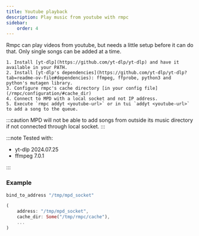```yaml
---
title: Youtube playback
description: Play music from youtube with rmpc
sidebar:
    order: 4
---
```



Rmpc can play videos from youtube, but needs a little setup before it can do that. Only single songs can be added at a time.

<Steps>

    1. Install [yt-dlp](https://github.com/yt-dlp/yt-dlp) and have it available in your PATH.
    2. Install [yt-dlp's dependencies](https://github.com/yt-dlp/yt-dlp?tab=readme-ov-file#dependencies): ffmpeg, ffprobe, python3 and python's mutagen library.
    3. Configure rmpc's cache directory [in your config file](/rmpc/configuration/#cache_dir)
    4. Connect to MPD with a local socket and not IP address.
    5. Execute `rmpc addyt <youtube-url>` or in tui `addyt <youtube-url>` to add a song to the queue.

</Steps>

:::caution
MPD will not be able to add songs from outside its music directory if not connected through local socket.
:::

:::note
Tested with:

-   yt-dlp 2024.07.25
-   ffmpeg 7.0.1

:::

### Example

```bash title=mpd.conf frame=terminal
bind_to_address "/tmp/mpd_socket"
```

```rust title=rmpc/config.ron frame=terminal
(
    address: "/tmp/mpd_socket",
    cache_dir: Some("/tmp/rmpc/cache"),
    ...
)

```
